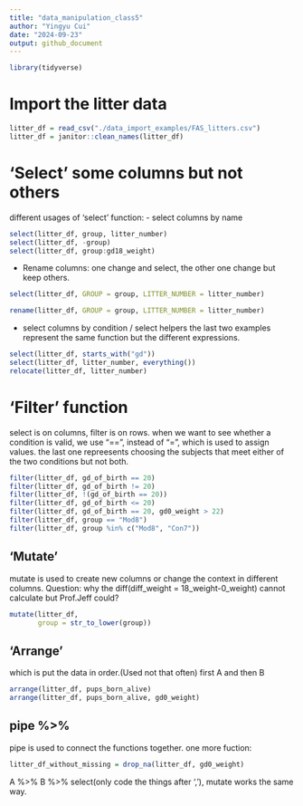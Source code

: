 ```yaml
---
title: "data_manipulation_class5"
author: "Yingyu Cui"
date: "2024-09-23"
output: github_document
---
```

```r
library(tidyverse)
```
# Import the litter data
```r
litter_df = read_csv("./data_import_examples/FAS_litters.csv")
litter_df = janitor::clean_names(litter_df)
```
# 'Select' some columns but not others

different usages of 'select' function:
- select columns by name
```r
select(litter_df, group, litter_number)
select(litter_df, -group)
select(litter_df, group:gd18_weight)
```
- Rename columns:
one  change and select, the other one change but keep others.
```r
select(litter_df, GROUP = group, LITTER_NUMBER = litter_number)

rename(litter_df, GROUP = group, LITTER_NUMBER = litter_number)
```
- select columns by condition / select helpers
the last two examples represent the same function but the different expressions.
```r
select(litter_df, starts_with("gd"))
select(litter_df, litter_number, everything())
relocate(litter_df, litter_number)
```

# 'Filter' function
select is on columns, filter is on rows.
when we want to see whether a condition is valid, we use "==", instead of "=", which is used to assign values.
the last one repreesents choosing the subjects that meet either of the two conditions but not both.
```r
filter(litter_df, gd_of_birth == 20)
filter(litter_df, gd_of_birth != 20)
filter(litter_df, !(gd_of_birth == 20))
filter(litter_df, gd_of_birth <= 20)
filter(litter_df, gd_of_birth == 20, gd0_weight > 22)
filter(litter_df, group == "Mod8")
filter(litter_df, group %in% c("Mod8", "Con7"))
```
## 'Mutate'
mutate is used to create new columns or change the context in different columns.
Question: why the diff(diff_weight = 18_weight-0_weight) cannot calculate but Prof.Jeff could?
```r
mutate(litter_df,  
       group = str_to_lower(group))
```
## 'Arrange'
which is put the data in order.(Used not that often)
first A and then B
```r
arrange(litter_df, pups_born_alive)
arrange(litter_df, pups_born_alive, gd0_weight)
```

## pipe %>% 
pipe is used to connect the functions together.
one more fuction:
```r
litter_df_without_missing = drop_na(litter_df, gd0_weight)
```
A %>% B %>% select(only code the things after ','), mutate works the same way.
